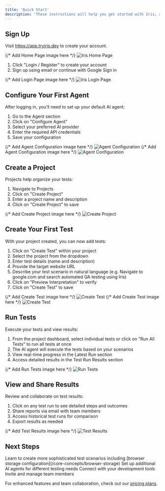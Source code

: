 ```yaml
---
title: 'Quick Start'
description: 'These instructions will help you get started with Iris, an AI-powered UI testing platform that understands and executes tests using natural language.'
---
```


## Sign Up

Visit https://app.tryiris.dev to create your account.

<Frame>
  {/* Add Home Page image here */}
  <img src="/images/home-page.png" alt="Iris Home Page" />
</Frame>

1. Click "Login / Register" to create your account
2. Sign up using email or continue with Google Sign in

<Frame>
  {/* Add Login Page image here */}
  <img src="/images/login-page.png" alt="Iris Login Page" />
</Frame>

## Configure Your First Agent

After logging in, you'll need to set up your default AI agent:

1. Go to the Agent section
2. Click on "Configure Agent"
3. Select your preferred AI provider
4. Enter the required API credentials
5. Save your configuration

<Frame>
  {/* Add Agent Configuration image here */}
  <img src="/images/agent-main.png" alt="Agent Configuration" />
</Frame>

<Frame>
  {/* Add Agent Configuration image here */}
  <img src="/images/agent-config.png" alt="Agent Configuration" />
</Frame>

## Create a Project

Projects help organize your tests:

1. Navigate to Projects
2. Click on "Create Project"
3. Enter a project name and description
4. Click on "Create Project" to save

<Frame>
  {/* Add Create Project image here */}
  <img src="/images/create-project.png" alt="Create Project" />
</Frame>

## Create Your First Test

With your project created, you can now add tests:

1. Click on "Create Test" within your project
2. Select the project from the dropdown
3. Enter test details (name and description)
4. Provide the target website URL
5. Describe your test scenario in natural language (e.g. Navigate to google.com and search automated QA testing using Iris)
6. Click on "Preview Interpretation" to verify
7. Click on "Create Test" to save

<Frame>
  {/* Add Create Test image here */}
  <img src="/images/create-test.png" alt="Create Test" />
</Frame>

<Frame>
  {/* Add Create Test image here */}
  <img src="/images/create-test-2.png" alt="Create Test" />
</Frame>


## Run Tests

Execute your tests and view results:

1. From the project dashboard, select individual tests or click on "Run All Tests" to run all tests at once
2. The AI agent will execute the tests based on your scenarios
3. View real-time progress in the Latest Run section
4. Access detailed results in the Test Run Results section

<Frame>
  {/* Add Run Tests image here */}
  <img src="/images/run_tests.png" alt="Run Tests" />
</Frame>

## View and Share Results

Review and collaborate on test results:

1. Click on any test run to see detailed steps and outcomes
2. Share reports via email with team members
3. Access historical test runs for comparison
4. Export results as needed

<Frame>
  {/* Add Test Results image here */}
  <img src="/images/view_and_share.png" alt="Test Results" />
</Frame>

## Next Steps

<CardGroup>
  <Card title="Create Complex Tests" icon="code-branch">
    Learn to create more sophisticated test scenarios including [browser storage configuration](/core-concepts/browser-storage)
  </Card>
  <Card title="Configure AI Agents" icon="robot">
    Set up additional AI agents for different testing needs
  </Card>
  <Card title="Integrate Tools" icon="plug">
    Connect with your development tools
  </Card>
  <Card title="Team Collaboration" icon="users">
    Invite and manage team members
  </Card>
</CardGroup>

For enhanced features and team collaboration, check out our [pricing plans](https://tryiris.dev/pricing).
